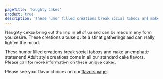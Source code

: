 ```yaml
---
pageTitle: 'Naughty Cakes'
product: true
description: 'These humor filled creations break social taboos and make an emphatic statement!'
---
```


Naughty cakes bring out the imp in all of us and can be made in any form you desire.
These creations arouse quite a stir at gatherings and can really lighten the mood.

These humor filled creations break social taboos and make an emphatic statement! Adult
style creations come in all our standard cake flavors. Please call for more information
on these unique cakes.

Please see your flavor choices on our [flavors page](/cake-pricing-flavors).